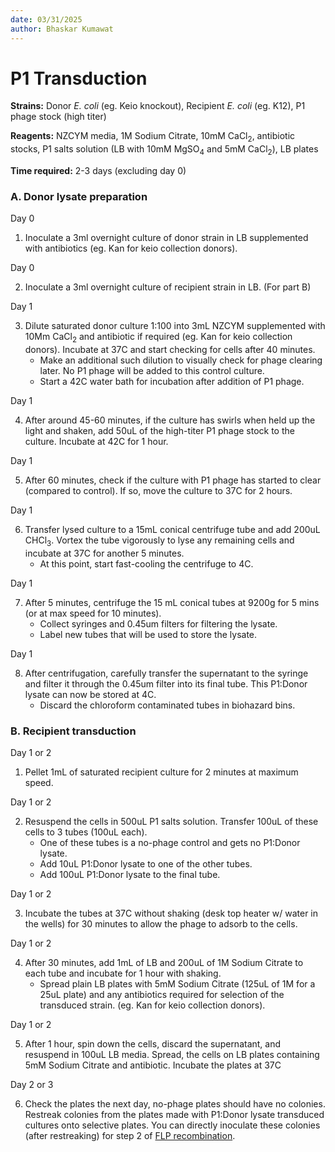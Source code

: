```yaml
---
date: 03/31/2025
author: Bhaskar Kumawat
---
```


# P1 Transduction {.unnumbered}

**Strains:** Donor *E. coli* (eg. Keio knockout), Recipient *E. coli* (eg. K12), P1 phage stock (high titer)

**Reagents:** NZCYM media, 1M Sodium Citrate, 10mM CaCl<sub>2</sub>, antibiotic stocks, P1 salts solution (LB with 10mM MgSO<sub>4</sub> and 5mM CaCl<sub>2</sub>), LB plates

**Time required:** 2-3 days (excluding day 0)


### A. Donor lysate preparation

[Day 0]{.aside}

1. Inoculate a 3ml overnight culture of donor strain in LB supplemented with antibiotics (eg. Kan for keio collection donors).

[Day 0]{.aside}

2. Inoculate a 3ml overnight culture of recipient strain in LB. (For part B)

[Day 1]{.aside}

3. Dilute saturated donor culture 1:100 into 3mL NZCYM supplemented with 10Mm CaCl<sub>2</sub> and antibiotic if required (eg. Kan for keio collection donors). Incubate at 37C and start checking for cells after 40 minutes.
    - Make an additional such dilution to visually check for phage clearing later. No P1 phage will be added to this control culture.
    - Start a 42C water bath for incubation after addition of P1 phage.

[Day 1]{.aside}

4. After around 45-60 minutes, if the culture has swirls when held up the light and shaken, add 50uL of the high-titer P1 phage stock to the culture. Incubate at 42C for 1 hour.

[Day 1]{.aside}

5. After 60 minutes, check if the culture with P1 phage has started to clear (compared to control). If so, move the culture to 37C for 2 hours.

[Day 1]{.aside} 

6. Transfer lysed culture to a 15mL conical centrifuge tube and add 200uL CHCl<sub>3</sub>. Vortex the tube vigorously to lyse any remaining cells and incubate at 37C for another 5 minutes.
    - At this point, start fast-cooling the centrifuge to 4C.

[Day 1]{.aside}

7. After 5 minutes, centrifuge the 15 mL conical tubes at 9200g for 5 mins (or at max speed for 10 minutes).
    - Collect syringes and 0.45um filters for filtering the lysate.
    - Label new tubes that will be used to store the lysate.

[Day 1]{.aside}

8. After centrifugation, carefully transfer the supernatant to the syringe and filter it through the 0.45um filter into its final tube. This P1:Donor lysate can now be stored at 4C.
    - Discard the chloroform contaminated tubes in biohazard bins.

### B. Recipient transduction

[Day 1 or 2]{.aside}

1. Pellet 1mL of saturated recipient culture for 2 minutes at maximum speed. 

[Day 1 or 2]{.aside}

2. Resuspend the cells in 500uL P1 salts solution. Transfer 100uL of these cells to 3 tubes (100uL each). 
    - One of these tubes is a no-phage control and gets no P1:Donor lysate. 
    - Add 10uL P1:Donor lysate to one of the other tubes. 
    - Add 100uL P1:Donor lysate to the final tube.


[Day 1 or 2]{.aside}

3. Incubate the tubes at 37C without shaking (desk top heater w/ water in the wells) for 30 minutes to allow the phage to adsorb to the cells.

[Day 1 or 2]{.aside}

4. After 30 minutes, add 1mL of LB and 200uL of 1M Sodium Citrate to each tube and incubate for 1 hour with shaking.
    - Spread plain LB plates with 5mM Sodium Citrate (125uL of 1M for a 25uL plate) and any antibiotics required for selection of the transduced strain. (eg. Kan for keio collection donors).


[Day 1 or 2]{.aside}

5. After 1 hour, spin down the cells, discard the supernatant, and resuspend in 100uL LB media. Spread, the cells on LB plates containing 5mM Sodium Citrate and antibiotic. Incubate the plates at 37C 

[Day 2 or 3]{.aside}

6. Check the plates the next day, no-phage plates should have no colonies. Restreak colonies from the plates made with P1:Donor lysate transduced cultures onto selective plates. You can directly inoculate these colonies (after restreaking) for step 2 of [FLP recombination](./flprecombination.qmd).
